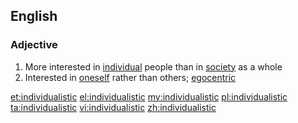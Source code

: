 ==English==

===Adjective===
{{en-adj}}

# More interested in [[individual]] people than in [[society]] as a whole
# Interested in [[oneself]] rather than others; [[egocentric]]

[[et:individualistic]]
[[el:individualistic]]
[[my:individualistic]]
[[pl:individualistic]]
[[ta:individualistic]]
[[vi:individualistic]]
[[zh:individualistic]]